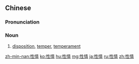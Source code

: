 ==Chinese==
{{zh-forms}}

===Pronunciation===
{{zh-pron
|m=xìngqíng
|c=sing3 cing4
|h=pfs=sin-chhìn
|mn=sèng-chêng
|cat=n
}}

===Noun===
{{zh-noun}}

# [[disposition]], [[temper]], [[temperament]]

{{zh-cat|Advanced}}

[[zh-min-nan:性情]]
[[ko:性情]]
[[hu:性情]]
[[mg:性情]]
[[ja:性情]]
[[ru:性情]]
[[zh:性情]]